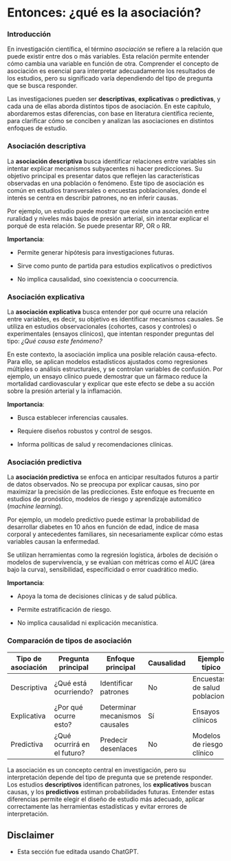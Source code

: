 # Entonces: ¿qué es la asociación?

### Introducción

En investigación científica, el término *asociación* se refiere a la relación que puede existir entre dos o más variables. Esta relación permite entender cómo cambia una variable en función de otra. Comprender el concepto de asociación es esencial para interpretar adecuadamente los resultados de los estudios, pero su significado varía dependiendo del tipo de pregunta que se busca responder.

Las investigaciones pueden ser **descriptivas**, **explicativas** o **predictivas**, y cada una de ellas aborda distintos tipos de asociación. En este capítulo, abordaremos estas diferencias, con base en literatura científica reciente, para clarificar cómo se conciben y analizan las asociaciones en distintos enfoques de estudio.

### Asociación descriptiva

La **asociación descriptiva** busca identificar relaciones entre variables sin intentar explicar mecanismos subyacentes ni hacer predicciones. Su objetivo principal es presentar datos que reflejen las características observadas en una población o fenómeno. Este tipo de asociación es común en estudios transversales o encuestas poblacionales, donde el interés se centra en describir patrones, no en inferir causas.

Por ejemplo, un estudio puede mostrar que existe una asociación entre ruralidad y niveles más bajos de presión arterial, sin intentar explicar el porqué de esta relación. Se puede presentar RP, OR o RR.

**Importancia**:

-    Permite generar hipótesis para investigaciones futuras.

-    Sirve como punto de partida para estudios explicativos o predictivos

-   No implica causalidad, sino coexistencia o coocurrencia.

### Asociación explicativa

La **asociación explicativa** busca entender por qué ocurre una relación entre variables, es decir, su objetivo es identificar mecanismos causales. Se utiliza en estudios observacionales (cohortes, casos y controles) o experimentales (ensayos clínicos), que intentan responder preguntas del tipo: *¿Qué causa este fenómeno?*

En este contexto, la asociación implica una posible relación causa-efecto. Para ello, se aplican modelos estadísticos ajustados como regresiones múltiples o análisis estructurales, y se controlan variables de confusión. Por ejemplo, un ensayo clínico puede demostrar que un fármaco reduce la mortalidad cardiovascular y explicar que este efecto se debe a su acción sobre la presión arterial y la inflamación.

**Importancia**:

-    Busca establecer inferencias causales.

-    Requiere diseños robustos y control de sesgos.

-   Informa políticas de salud y recomendaciones clínicas.

### Asociación predictiva

La **asociación predictiva** se enfoca en anticipar resultados futuros a partir de datos observados. No se preocupa por explicar causas, sino por maximizar la precisión de las predicciones. Este enfoque es frecuente en estudios de pronóstico, modelos de riesgo y aprendizaje automático (*machine learning*).

Por ejemplo, un modelo predictivo puede estimar la probabilidad de desarrollar diabetes en 10 años en función de edad, índice de masa corporal y antecedentes familiares, sin necesariamente explicar cómo estas variables causan la enfermedad.

Se utilizan herramientas como la regresión logística, árboles de decisión o modelos de supervivencia, y se evalúan con métricas como el AUC (área bajo la curva), sensibilidad, especificidad o error cuadrático medio.

**Importancia**:

-    Apoya la toma de decisiones clínicas y de salud pública.

-    Permite estratificación de riesgo.

-   No implica causalidad ni explicación mecanística.

### Comparación de tipos de asociación

| Tipo de asociación | Pregunta principal          | Enfoque principal              | Causalidad | Ejemplo típico                 |
|--------------------|-----------------------------|--------------------------------|------------|--------------------------------|
| Descriptiva        | ¿Qué está ocurriendo?       | Identificar patrones           | No         | Encuestas de salud poblacional |
| Explicativa        | ¿Por qué ocurre esto?       | Determinar mecanismos causales | Sí         | Ensayos clínicos               |
| Predictiva         | ¿Qué ocurrirá en el futuro? | Predecir desenlaces            | No         | Modelos de riesgo clínico      |

La asociación es un concepto central en investigación, pero su interpretación depende del tipo de pregunta que se pretende responder. Los estudios **descriptivos** identifican patrones, los **explicativos** buscan causas, y los **predictivos** estiman probabilidades futuras. Entender estas diferencias permite elegir el diseño de estudio más adecuado, aplicar correctamente las herramientas estadísticas y evitar errores de interpretación.

## Disclaimer

-   Esta sección fue editada usando ChatGPT.
